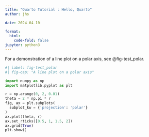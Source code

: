 ```yaml
---
title: "Quarto Tutorial : Hello, Quarto"
author: jhs

date: 2024-04-10

format:
  html:
    code-fold: false
jupyter: python3
---
```


For a demonstration of a line plot on a polar axis, see @fig-test_polar.

```python
#| label: fig-test_polar
#| fig-cap: "A line plot on a polar axis"

import numpy as np
import matplotlib.pyplot as plt

r = np.arange(0, 2, 0.01)
theta = 2 * np.pi * r
fig, ax = plt.subplots(
  subplot_kw = {'projection': 'polar'} 
)
ax.plot(theta, r)
ax.set_rticks([0.5, 1, 1.5, 2])
ax.grid(True)
plt.show()
```